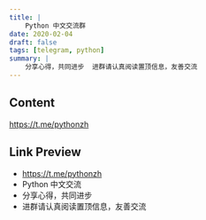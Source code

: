 ```yaml
---
title: |
    Python 中文交流群
date: 2020-02-04
draft: false
tags: [telegram, python]
summary: |
    分享心得，共同进步  进群请认真阅读置顶信息，友善交流
---
```


## Content

https://t.me/pythonzh

## Link Preview

- https://t.me/pythonzh
- Python 中文交流
- 分享心得，共同进步
- 进群请认真阅读置顶信息，友善交流
